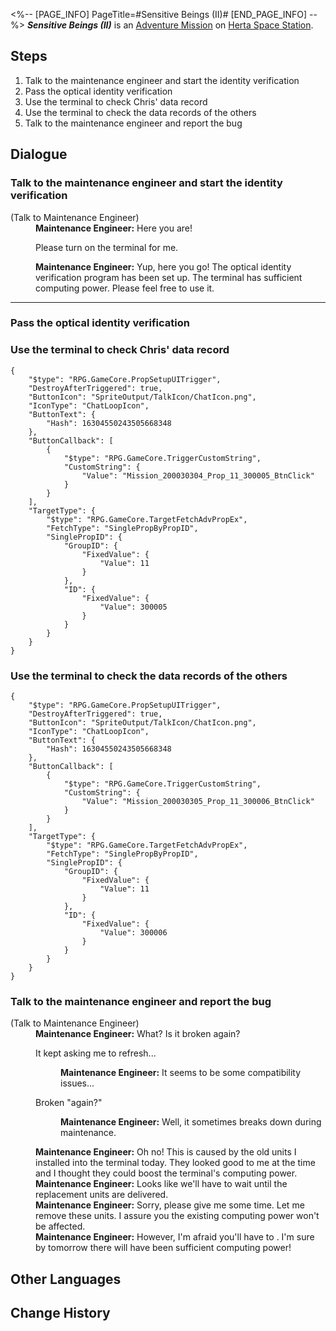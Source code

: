 <%-- [PAGE_INFO]
PageTitle=#Sensitive Beings (II)#
[END_PAGE_INFO] --%>
{{Stub|Dialogue.}}
{{Mission Infobox
|id            = 2000303
|title         = 
|image         = <!--Mission Sensitive Beings (II).png-->
|type          = Adventure
|event_name    = 
|chapter       = 
|requirements  = Complete [[Adventure Mission]] ''[[Sensitive Beings (I)]]'' and wait for the next Daily [[Reset]]
|summary       = The Curio "Crackup Conch" was infected by the memetic virus, spreading anti-motivational quotes in the space station. Asta wanted your help to investigate the source of this virus.<br />Upon checking Chris's browsing history, you discovered that he was not infected.
|characters    = Maintenance Engineer; Trailblazer
|startLocation = [[Herta Space Station]] - [[Supply Zone]]
|world         = Herta Space Station
|area          = Supply Zone
|prev          = Sensitive Beings (I)
|next          = Sensitive Beings (III)
|rewards       = Trailblaze EXP*100; Stellar Jade*30; Sparse Aether*6; Credit*6,000
}}
'''''Sensitive Beings (II)''''' is an [[Adventure Mission]] on [[Herta Space Station]].

==Steps==
# Talk to the maintenance engineer and start the identity verification
# Pass the optical identity verification
# Use the terminal to check Chris' data record
# Use the terminal to check the data records of the others
# Talk to the maintenance engineer and report the bug

<!--
==Gameplay Notes==

--><!--
==Trial Character==

-->
==Dialogue==
{{Stub Dialogue}}

===Talk to the maintenance engineer and start the identity verification{{subst:void|<!--200030301-->}}===
{{Mission Description|type=adventure|location=Supply Zone|The space station hasn't recovered from the previous accident. Without the support of new equipment, the terminal's computing power is severely lacking. The computing power should pick up the next day though. Now a new day begins...}}
{{Dialogue Start}}

;(Talk to Maintenance Engineer)
:'''Maintenance Engineer:''' Here you are!
:{{DIcon|Arrow}} Please turn on the terminal for me.
:'''Maintenance Engineer:''' Yup, here you go! The optical identity verification program has been set up. The terminal has sufficient computing power. Please feel free to use it.
----
{{Dialogue End}}

===Pass the optical identity verification{{subst:void|<!--200030302-->}}===
{{Mission Description|type=adventure|location=Supply Zone|update|The maintenance engineer starts the optical identity verification for you manually. So far, so good.}}
{{Dialogue Start}}
{{Dialogue End}}

===Use the terminal to check Chris' data record{{subst:void|<!--200030304-->}}===
{{Mission Description|type=adventure|location=Supply Zone|update|The terminal stores the data records of everyone in the space station. You decide to check Chris' record today.}}
{{Dialogue Start}}
:<!--0.5-second delay-->
<pre>{
	"$type": "RPG.GameCore.PropSetupUITrigger",
	"DestroyAfterTriggered": true,
	"ButtonIcon": "SpriteOutput/TalkIcon/ChatIcon.png",
	"IconType": "ChatLoopIcon",
	"ButtonText": {
		"Hash": 16304550243505668348
	},
	"ButtonCallback": [
		{
			"$type": "RPG.GameCore.TriggerCustomString",
			"CustomString": {
				"Value": "Mission_200030304_Prop_11_300005_BtnClick"
			}
		}
	],
	"TargetType": {
		"$type": "RPG.GameCore.TargetFetchAdvPropEx",
		"FetchType": "SinglePropByPropID",
		"SinglePropID": {
			"GroupID": {
				"FixedValue": {
					"Value": 11
				}
			},
			"ID": {
				"FixedValue": {
					"Value": 300005
				}
			}
		}
	}
}</pre>
{{Dialogue End}}

===Use the terminal to check the data records of the others{{subst:void|<!--200030305-->}}===
{{Mission Description|type=adventure|location=Supply Zone|update|You didn't expect Chris to cause so much trouble in online forums. No wonder he treated you like that. Now it all makes sense. But if he is not infected, who is?}}
{{Dialogue Start}}
:<!--0.5-second delay-->
<pre>{
	"$type": "RPG.GameCore.PropSetupUITrigger",
	"DestroyAfterTriggered": true,
	"ButtonIcon": "SpriteOutput/TalkIcon/ChatIcon.png",
	"IconType": "ChatLoopIcon",
	"ButtonText": {
		"Hash": 16304550243505668348
	},
	"ButtonCallback": [
		{
			"$type": "RPG.GameCore.TriggerCustomString",
			"CustomString": {
				"Value": "Mission_200030305_Prop_11_300006_BtnClick"
			}
		}
	],
	"TargetType": {
		"$type": "RPG.GameCore.TargetFetchAdvPropEx",
		"FetchType": "SinglePropByPropID",
		"SinglePropID": {
			"GroupID": {
				"FixedValue": {
					"Value": 11
				}
			},
			"ID": {
				"FixedValue": {
					"Value": 300006
				}
			}
		}
	}
}</pre>
{{Dialogue End}}

===Talk to the maintenance engineer and report the bug{{subst:void|<!--200030306-->}}===
{{Mission Description|type=adventure|location=Supply Zone|update|You planned to check Joanne's record next, but the terminal crashed again. You have to ask for the engineer's help once more...}}
{{Dialogue Start}}

;(Talk to Maintenance Engineer)
:'''Maintenance Engineer:''' What? Is it broken again?
:{{DIcon|Arrow}} It kept asking me to refresh...
::'''Maintenance Engineer:''' It seems to be some compatibility issues...
:{{DIcon|Arrow}} Broken "again?"
::'''Maintenance Engineer:''' Well, it sometimes breaks down during maintenance.
:'''Maintenance Engineer:''' Oh no! This is caused by the old units I installed into the terminal today. They looked good to me at the time and I thought they could boost the terminal's computing power.
:'''Maintenance Engineer:''' Looks like we'll have to wait until the replacement units are delivered.
:'''Maintenance Engineer:''' Sorry, please give me some time. Let me remove these units. I assure you the existing computing power won't be affected.
:'''Maintenance Engineer:''' However, I'm afraid you'll have to {{Color|keyword|nobold=1|come back tomorrow}}. I'm sure by tomorrow there will have been sufficient computing power!
{{Dialogue End}}

==Other Languages==
{{Other Languages
|en   = Sensitive Beings (II)
|zhs  = 人非草木•其二
|zht  = 人非草木•其二
|ja   = 人非木石・その2
|ko   = 인간은 감정의 동물•2
|es   = Seres sensibles: parte II
|fr   = Êtres sensibles (II)
|ru   = У людей есть чувства II
|th   = มนุษย์ก็มีหัวจิตหัวใจ 2
|vi   = Người Không Phải Cây Cỏ-2
|de   = Empfindsame Wesen (Teil 2)
|id   = Makhluk Berperasaan (II)
|pt   = Seres Sensitivos (II)
}}

==Change History==
{{Change History|1.0}}
